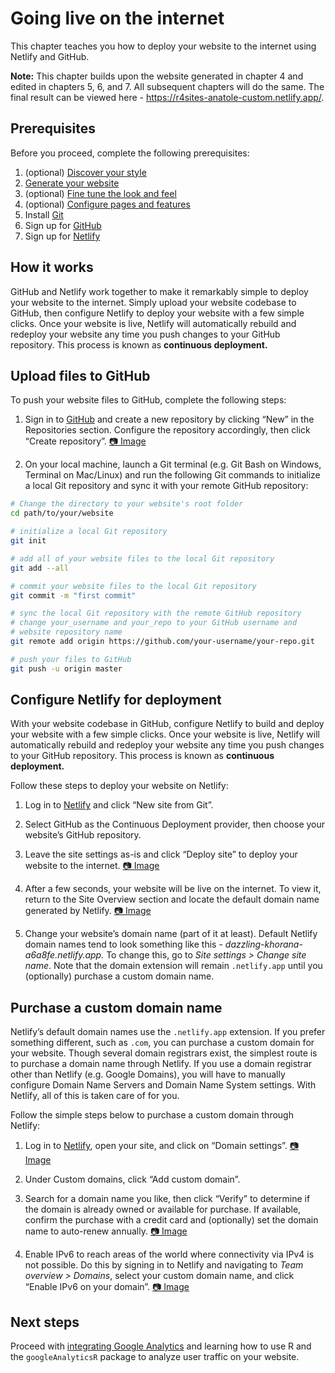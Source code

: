 # Going live on the internet {#deploy}

This chapter teaches you how to deploy your website to the internet using Netlify and GitHub. 

:::design
**Note:** This chapter builds upon the website generated in chapter 4 and edited in chapters 5, 6, and 7. All subsequent chapters will do the same. The final result can be viewed here - [https://r4sites-anatole-custom.netlify.app/](https://r4sites-anatole-custom.netlify.app/){target="blank"}.
:::

## Prerequisites

Before you proceed, complete the following prerequisites:

1. (optional) [Discover your style](#choose-theme){target="blank"}
2. [Generate your website](#generate){target="blank"}
3. (optional) [Fine tune the look and feel](#fine-tune){target="blank"}
4. (optional) [Configure pages and features](#pages-features){target="blank"}
5. Install [Git](https://git-scm.com/book/en/v2/Getting-Started-Installing-Git){target="blank"}
6. Sign up for [GitHub](https://github.com/){target="blank"}
7. Sign up for [Netlify](https://app.netlify.com/){target="blank"}

## How it works

GitHub and Netlify work together to make it remarkably simple to deploy your website to the internet. Simply upload your website codebase to GitHub, then configure Netlify to deploy your website with a few simple clicks. Once your website is live, Netlify will automatically rebuild and redeploy your website any time you push changes to your GitHub repository. This process is known as **continuous deployment.**

## Upload files to GitHub {#initial-push}

To push your website files to GitHub, complete the following steps:

1. Sign in to [GitHub](https://github.com/){target="blank"} and create a new repository by clicking "New" in the Repositories section. Configure the repository accordingly, then click "Create repository". [📷 Image](https://i.imgur.com/dnmI973.png){target="blank"}

2. On your local machine, launch a Git terminal (e.g. Git Bash on Windows, Terminal on Mac/Linux) and run the following Git commands to initialize a local Git repository and sync it with your remote GitHub repository: 

```bash
# Change the directory to your website's root folder
cd path/to/your/website

# initialize a local Git repository
git init

# add all of your website files to the local Git repository
git add --all

# commit your website files to the local Git repository
git commit -m "first commit"

# sync the local Git repository with the remote GitHub repository
# change your_username and your_repo to your GitHub username and 
# website repository name
git remote add origin https://github.com/your-username/your-repo.git

# push your files to GitHub
git push -u origin master
```

## Configure Netlify for deployment

With your website codebase in GitHub, configure Netlify to build and deploy your website with a few simple clicks. Once your website is live, Netlify will automatically rebuild and redeploy your website any time you push changes to your GitHub repository. This process is known as **continuous deployment.**

Follow these steps to deploy your website on Netlify:

1. Log in to [Netlify](https://app.netlify.com/){target="blank"} and click "New site from Git".

2. Select GitHub as the Continuous Deployment provider, then choose your website's GitHub repository.

3. Leave the site settings as-is and click "Deploy site" to deploy your website to the internet. [📷 Image](https://i.imgur.com/wjDFnvJ.png){target="blank"}

4. After a few seconds, your website will be live on the internet. To view it, return to the Site Overview section and locate the default domain name generated by Netlify. [📷 Image](https://i.imgur.com/t6IW44i.png){target="blank"}

5. Change your website's domain name (part of it at least). Default Netlify domain names tend to look something like this - *dazzling-khorana-a6a8fe.netlify.app.* To change this, go to *Site settings > Change site name*. Note that the domain extension will remain `.netlify.app` until you (optionally) purchase a custom domain name.

## Purchase a custom domain name

Netlify's default domain names use the `.netlify.app` extension. If you prefer something different, such as `.com`, you can purchase a custom domain for your website. Though several domain registrars exist, the simplest route is to purchase a domain name through Netlify. If you use a domain registrar other than Netlify (e.g. Google Domains), you will have to manually configure Domain Name Servers and Domain Name System settings. With Netlify, all of this is taken care of for you.

Follow the simple steps below to purchase a custom domain through Netlify:

1. Log in to [Netlify](https://app.netlify.com/){target="blank"}, open your site, and click on "Domain settings". [📷 Image](https://i.imgur.com/ACjNs4w.png){target="blank"}

2. Under Custom domains, click "Add custom domain".

3. Search for a domain name you like, then click "Verify" to determine if the domain is already owned or available for purchase. If available, confirm the purchase with a credit card and (optionally) set the domain name to auto-renew annually. [📷 Image](https://i.imgur.com/y2s7wQR.png){target="blank"}

4. Enable IPv6 to reach areas of the world where connectivity via IPv4 is not possible. Do this by signing in to Netlify and navigating to *Team overview > Domains*, select your custom domain name, and click "Enable IPv6 on your domain". [📷 Image](https://docs.netlify.com/domains-https/netlify-dns/#ipv6-traffic){target="blank"}

## Next steps

Proceed with [integrating Google Analytics](#content) and learning how to use R and the `googleAnalyticsR` package to analyze user traffic on your website.

